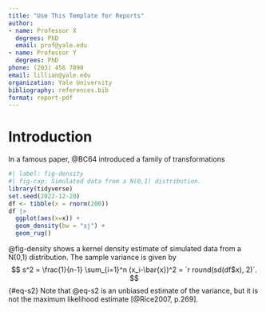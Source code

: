 ```yaml
---
title: "Use This Template for Reports"
author:
- name: Professor X
  degrees: PhD
  email: prof@yale.edu
- name: Professor Y
  degrees: PhD
phone: (203) 456 7890
email: lillian@yale.edu
organization: Yale University
bibliography: references.bib
format: report-pdf
---
```


# Introduction

In a famous paper, @BC64 introduced a family of transformations \dots

```r
#| label: fig-density
#| fig-cap: Simulated data from a N(0,1) distribution.
library(tidyverse)
set.seed(2022-12-20)
df <- tibble(x = rnorm(200))
df |>
  ggplot(aes(x=x)) +
  geom_density(bw = "sj") +
  geom_rug()
```

@fig-density shows a kernel density estimate of simulated data from a N(0,1) distribution. The sample variance is given by $$
  s^2 = \frac{1}{n-1} \sum_{i=1}^n (x_i-\bar{x})^2 = `r round(sd(df$x), 2)`.
$$ {#eq-s2} Note that @eq-s2 is an unbiased estimate of the variance, but it is not the maximum likelihood estimate [@Rice2007, p.269].
